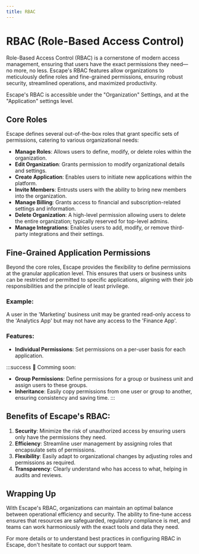 ```yaml
---
title: RBAC
---
```


# RBAC (Role-Based Access Control)

Role-Based Access Control (RBAC) is a cornerstone of modern access management, ensuring that users have the exact permissions they need—no more, no less. Escape's RBAC features allow organizations to meticulously define roles and fine-grained permissions, ensuring robust security, streamlined operations, and maximized productivity.

Escape's RBAC is accessible under the "Organization" Settings, and at the "Application" settings level.

## Core Roles

Escape defines several out-of-the-box roles that grant specific sets of permissions, catering to various organizational needs:

- **Manage Roles**: Allows users to define, modify, or delete roles within the organization.
- **Edit Organization**: Grants permission to modify organizational details and settings.
- **Create Application**: Enables users to initiate new applications within the platform.
- **Invite Members**: Entrusts users with the ability to bring new members into the organization.
- **Manage Billing**: Grants access to financial and subscription-related settings and information.
- **Delete Organization**: A high-level permission allowing users to delete the entire organization; typically reserved for top-level admins.
- **Manage Integrations**: Enables users to add, modify, or remove third-party integrations and their settings.

## Fine-Grained Application Permissions

Beyond the core roles, Escape provides the flexibility to define permissions at the granular application level. This ensures that users or business units can be restricted or permitted to specific applications, aligning with their job responsibilities and the principle of least privilege.

### **Example**:
A user in the 'Marketing' business unit may be granted read-only access to the 'Analytics App' but may not have any access to the 'Finance App'.

### Features:

- **Individual Permissions**: Set permissions on a per-user basis for each application.

:::success 📅 Comming soon:
- **Group Permissions**: Define permissions for a group or business unit and assign users to these groups.
- **Inheritance**: Easily copy permissions from one user or group to another, ensuring consistency and saving time.
:::


## Benefits of Escape's RBAC:

1. **Security**: Minimize the risk of unauthorized access by ensuring users only have the permissions they need.
2. **Efficiency**: Streamline user management by assigning roles that encapsulate sets of permissions.
3. **Flexibility**: Easily adapt to organizational changes by adjusting roles and permissions as required.
4. **Transparency**: Clearly understand who has access to what, helping in audits and reviews.

## Wrapping Up

With Escape's RBAC, organizations can maintain an optimal balance between operational efficiency and security. The ability to fine-tune access ensures that resources are safeguarded, regulatory compliance is met, and teams can work harmoniously with the exact tools and data they need.

For more details or to understand best practices in configuring RBAC in Escape, don't hesitate to contact our support team.
